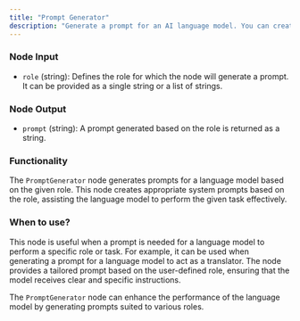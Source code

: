 ```yaml
---
title: "Prompt Generator"
description: "Generate a prompt for an AI language model. You can create detailed and specific prompts with simple instructions."
---
```

### Node Input

- `role` (string): Defines the role for which the node will generate a prompt. It can be provided as a single string or a list of strings.

### Node Output

- `prompt` (string): A prompt generated based on the role is returned as a string.

### Functionality

The `PromptGenerator` node generates prompts for a language model based on the given role. This node creates appropriate system prompts based on the role, assisting the language model to perform the given task effectively.

### When to use?

This node is useful when a prompt is needed for a language model to perform a specific role or task. For example, it can be used when generating a prompt for a language model to act as a translator. The node provides a tailored prompt based on the user-defined role, ensuring that the model receives clear and specific instructions.

<Info>The `PromptGenerator` node can enhance the performance of the language model by generating prompts suited to various roles.</Info>